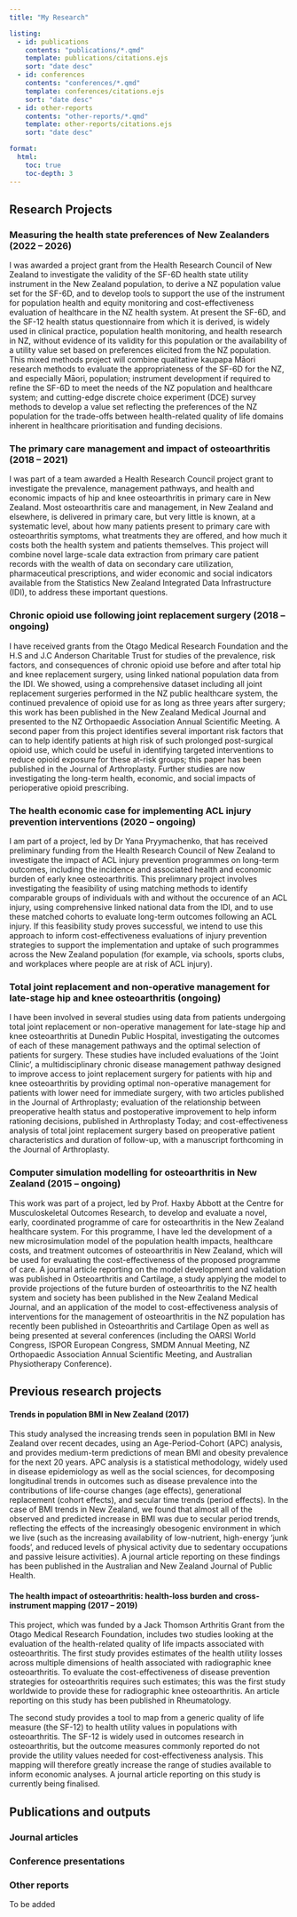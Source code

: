 ```yaml
---
title: "My Research"

listing:
  - id: publications
    contents: "publications/*.qmd"
    template: publications/citations.ejs
    sort: "date desc"
  - id: conferences
    contents: "conferences/*.qmd"
    template: conferences/citations.ejs
    sort: "date desc"
  - id: other-reports
    contents: "other-reports/*.qmd"
    template: other-reports/citations.ejs
    sort: "date desc"

format:
  html:
    toc: true
    toc-depth: 3
---
```


## Research Projects

### Measuring the health state preferences of New Zealanders (2022 -- 2026)

I was awarded a project grant from the Health Research Council of New Zealand to investigate the validity of the SF-6D health state utility instrument in the New Zealand population, to derive a NZ population value set for the SF-6D, and to develop tools to support the use of the instrument for population health and equity monitoring and cost-effectiveness evaluation of healthcare in the NZ health system. At present the SF-6D, and the SF-12 health status questionnaire from which it is derived, is widely used in clinical practice, population health monitoring, and health research in NZ, without evidence of its validity for this population or the availability of a utility value set based on preferences elicited from the NZ population. This mixed methods project will combine qualitative kaupapa Māori research methods to evaluate the appropriateness of the SF-6D for the NZ, and especially Māori, population; instrument development if required to refine the SF-6D to meet the needs of the NZ population and healthcare system; and cutting-edge discrete choice experiment (DCE) survey methods to develop a value set reflecting the preferences of the NZ population for the trade-offs between health-related quality of life domains inherent in healthcare prioritisation and funding decisions.

### The primary care management and impact of osteoarthritis (2018 -- 2021)

I was part of a team awarded a Health Research Council project grant to investigate the prevalence, management pathways, and health and economic impacts of hip and knee osteoarthritis in primary care in New Zealand. Most osteoarthritis care and management, in New Zealand and elsewhere, is delivered in primary care, but very little is known, at a systematic level, about how many patients present to primary care with osteoarthritis symptoms, what treatments they are offered, and how much it costs both the health system and patients themselves. This project will combine novel large-scale data extraction from primary care patient records with the wealth of data on secondary care utilization, pharmaceutical prescriptions, and wider economic and social indicators available from the Statistics New Zealand Integrated Data Infrastructure (IDI), to address these important questions.

### Chronic opioid use following joint replacement surgery (2018 -- ongoing)

I have received grants from the Otago Medical Research Foundation and the H.S and J.C Anderson Charitable Trust for studies of the prevalence, risk factors, and consequences of chronic opioid use before and after total hip and knee replacement surgery, using linked national population data from the IDI. We showed, using a comprehensive dataset including all joint replacement surgeries performed in the NZ public healthcare system, the continued prevalence of opioid use for as long as three years after surgery; this work has been published in the New Zealand Medical Journal and presented to the NZ Orthopaedic Association Annual Scientific Meeting. A second paper from this project identifies several important risk factors that can to help identify patients at high risk of such prolonged post-surgical opioid use, which could be useful in identifying targeted interventions to reduce opioid exposure for these at-risk groups; this paper has been published in the Journal of Arthroplasty. Further studies are now investigating the long-term health, economic, and social impacts of perioperative opioid prescribing.

### The health economic case for implementing ACL injury prevention interventions (2020 -- ongoing)

I am part of a project, led by Dr Yana Pryymachenko, that has received preliminary funding from the Health Research Council of New Zealand to investigate the impact of ACL injury prevention programmes on long-term outcomes, including the incidence and associated health and economic burden of early knee osteoarthritis. This prelimnary project involves investigating the feasibility of using matching methods to identify comparable groups of individuals with and without the occurence of an ACL injury, using comprehensive linked national data from the IDI, and to use these matched cohorts to evaluate long-term outcomes following an ACL injury. If this feasibility study proves successful, we intend to use this approach to inform cost-effectiveness evaluations of injury prevention strategies to support the implementation and uptake of such programmes across the New Zealand population (for example, via schools, sports clubs, and workplaces where people are at risk of ACL injury).

### Total joint replacement and non-operative management for late-stage hip and knee osteoarthritis (ongoing)

I have been involved in several studies using data from patients undergoing total joint replacement or non-operative management for late-stage hip and knee osteoarthritis at Dunedin Public Hospital, investigating the outcomes of each of these management pathways and the optimal selection of patients for surgery. These studies have included evaluations of the 'Joint Clinic', a multidisciplinary chronic disease management pathway designed to improve access to joint replacement surgery for patients with hip and knee osteoarthritis by providing optimal non-operative management for patients with lower need for immediate surgery, with two articles published in the Journal of Arthroplasty; evaluation of the relationship between preoperative health status and postoperative improvement to help inform rationing decisions, published in Arthroplasty Today; and cost-effectiveness analysis of total joint replacement surgery based on preoperative patient characteristics and duration of follow-up, with a manuscript forthcoming in the Journal of Arthroplasty.

### Computer simulation modelling for osteoarthritis in New Zealand (2015 -- ongoing)

This work was part of a project, led by Prof. Haxby Abbott at the Centre for Musculoskeletal Outcomes Research, to develop and evaluate a novel, early, coordinated programme of care for osteoarthritis in the New Zealand healthcare system. For this programme, I have led the development of a new microsimulation model of the population health impacts, healthcare costs, and treatment outcomes of osteoarthritis in New Zealand, which will be used for evaluating the cost-effectiveness of the proposed programme of care. A journal article reporting on the model development and validation was published in Osteoarthritis and Cartilage, a study applying the model to provide projections of the future burden of osteoarthritis to the NZ health system and society has been published in the New Zealand Medical Journal, and an application of the model to cost-effectiveness analysis of interventions for the management of osteoarthritis in the NZ population has recently been published in Osteoarthritis and Cartilage Open as well as being presented at several conferences (including the OARSI World Congress, ISPOR European Congress, SMDM Annual Meeting, NZ Orthopaedic Association Annual Scientific Meeting, and Australian Physiotherapy Conference).


::: {.callout-note collapse="true" appearance="minimal"}
## Previous research projects

#### Trends in population BMI in New Zealand (2017)

This study analysed the increasing trends seen in population BMI in New Zealand over recent decades, using an Age-Period-Cohort (APC) analysis, and provides medium-term predictions of mean BMI and obesity prevalence for the next 20 years. APC analysis is a statistical methodology, widely used in disease epidemiology as well as the social sciences, for decomposing longitudinal trends in outcomes such as disease prevalence into the contributions of life-course changes (age effects), generational replacement (cohort effects), and secular time trends (period effects). In the case of BMI trends in New Zealand, we found that almost all of the observed and predicted increase in BMI was due to secular period trends, reflecting the effects of the increasingly obesogenic environment in which we live (such as the increasing availability of low-nutrient, high-energy 'junk foods', and reduced levels of physical activity due to sedentary occupations and passive leisure activities). A journal article reporting on these findings has been published in the Australian and New Zealand Journal of Public Health.

#### The health impact of osteoarthritis: health-loss burden and cross-instrument mapping (2017 -- 2019)

This project, which was funded by a Jack Thomson Arthritis Grant from the Otago Medical Research Foundation, includes two studies looking at the evaluation of the health-related quality of life impacts associated with osteoarthritis. The first study provides estimates of the health utility losses across multiple dimensions of health associated with radiographic knee osteoarthritis. To evaluate the cost-effectiveness of disease prevention strategies for osteoarthritis requires such estimates; this was the first study worldwide to provide these for radiographic knee osteoarthritis. An article reporting on this study has been published in Rheumatology.

The second study provides a tool to map from a generic quality of life measure (the SF-12) to health utility values in populations with osteoarthritis. The SF-12 is widely used in outcomes research in osteoarthritis, but the outcome measures commonly reported do not provide the utility values needed for cost-effectiveness analysis. This mapping will therefore greatly increase the range of studies available to inform economic analyses. A journal article reporting on this study is currently being finalised.

:::

## Publications and outputs

### Journal articles

:::{#publications}
:::

### Conference presentations

:::{#conferences}
:::

### Other reports

To be added

:::{#other-reports}
:::

